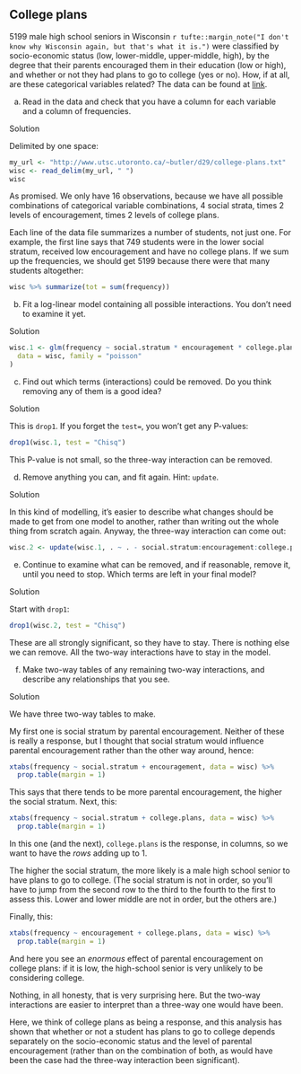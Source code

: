 ##  College plans


 5199 male high school seniors in Wisconsin
`r tufte::margin_note("I don't  know why Wisconsin again, but that's what it is.")` were classified by
socio-economic status (low, lower-middle, upper-middle, high), by
the degree that their parents encouraged them in their education (low
or high),
and whether or not they had plans to go to college (yes or no). How,
if at all, are these categorical variables related? The data can be
found at
[link](http://www.utsc.utoronto.ca/~butler/d29/college-plans.txt). 



(a) Read in the data and check that you have a column for each
variable and a column of frequencies.

Solution


Delimited by one space:
```r
my_url <- "http://www.utsc.utoronto.ca/~butler/d29/college-plans.txt"
wisc <- read_delim(my_url, " ")
wisc
```

     

As promised. We only have 16 observations, because we have all
possible combinations of categorical variable combinations, 4 social
strata, times 2 levels of encouragement, times 2 levels of college
plans. 

Each line of the data file summarizes a number of students, not just
one.  For example, the first line says that 749 students were in the
lower social stratum, received low encouragement and have no college
plans. If we sum up the frequencies, we should get 5199 because there
were that many students altogether:

```r
wisc %>% summarize(tot = sum(frequency))
```

 


(b) Fit a log-linear model containing all possible
interactions. You don't need to examine it yet.

Solution


```r
wisc.1 <- glm(frequency ~ social.stratum * encouragement * college.plans,
  data = wisc, family = "poisson"
)
```

   



(c) Find out which terms (interactions) could be removed. Do you
think removing any of them is a good idea?


Solution


This is `drop1`. If you forget the `test=`, you won't
get any P-values:
```r
drop1(wisc.1, test = "Chisq")
```

   

This P-value is not small, so the three-way interaction can be removed.



(d) Remove anything you can, and fit again. Hint: `update`.


Solution


In this kind of modelling, it's easier to describe what changes
should be  made to get from one model to another, rather than
writing out the whole thing from scratch again.
Anyway, the three-way interaction can come out:
```r
wisc.2 <- update(wisc.1, . ~ . - social.stratum:encouragement:college.plans)
```

   



(e) Continue to examine what can be removed, and if reasonable,
remove it, until you need to stop. Which terms are left in your final model?


Solution


Start with `drop1`:
```r
drop1(wisc.2, test = "Chisq")
```

   

These are all strongly significant, so they have to stay. There is
nothing else we can remove. All the two-way interactions have to stay
in the model.



(f) Make two-way tables of any remaining two-way interactions, and
describe any relationships that you see.


Solution


We have three two-way tables to make.

My first one is social stratum by parental encouragement. Neither of
these is really a response, but I thought that social stratum would
influence parental encouragement rather than the other way around, hence:

```r
xtabs(frequency ~ social.stratum + encouragement, data = wisc) %>%
  prop.table(margin = 1)
```

 

This says that there tends to be more parental encouragement, the
higher the social stratum. 
Next, this:

```r
xtabs(frequency ~ social.stratum + college.plans, data = wisc) %>%
  prop.table(margin = 1)
```

 

In this one (and the next), `college.plans` is the response, in
columns, so we want to have the *rows* adding up to 1. 

The higher the social stratum, the more likely is a male
high school senior to have plans to go to college. (The social stratum
is not in order, so you'll have to jump from the second row to the
third to the fourth to the first to assess this. Lower and lower
middle are not in order, but the others are.)

Finally, this:

```r
xtabs(frequency ~ encouragement + college.plans, data = wisc) %>%
  prop.table(margin = 1)
```

 

And here you see an *enormous* effect of parental encouragement
on college plans: if it is low, the high-school senior is very
unlikely to be considering college.

Nothing, in all honesty, that is very surprising here. But the two-way
interactions are easier to interpret than a three-way one would have
been.

Here, we think of college plans as being a response, and this
analysis has shown that whether or not a student has plans to go to
college depends separately on the socio-economic status and the level
of parental encouragement (rather than on the combination of both, as
would have been the case had the three-way interaction been
significant). 





